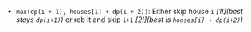 - `max(dp(i + 1), houses[i] + dp(i + 2))`: Either skip house `i` *[1!](best stays `dp(i+1)`)*
        or rob it and skip `i+1` *[2!](best is `houses[i] + dp(i+2)`)*